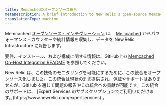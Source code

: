 ```yaml
---
title: Memcachedのオープンソース統合
metaDescription: A brief introduction to New Relic's open-source Memcached integration.
translationType: machine
---
```


Memcached [オープンソース・インテグレーション](/docs/integrations/new-relic-integrations/getting-started/introduction-infrastructure-integrations) は、 [Memcached](https://memcached.org/) からパフォーマンス・カウンターや統計情報を収集し、データを New Relic Infrastructure に報告します。

要件、インストール、および構成に関する情報は、GitHub上の [Memcached On-Host Integration README](https://github.com/newrelic/nri-memcached) を参照してください。

<Callout variant="important">
  New Relic は、この技術のモニタリングを可能にするために、この統合をオープンソース化しました。この統合は現状のまま提供され、保証やサポートはありませんが、GitHub を通じて問題の報告やこの統合への貢献が可能です。この統合のサポートは、 [Expert Services のサブスクリプションでご利用いただけます。](https://www.newrelic.com/expertservices) 。
</Callout>

